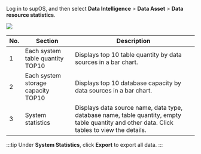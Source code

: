 Log in to supOS, and then select **Data Intelligence** > **Data Asset** > **Data resource statistics**.

![](https://wordpressfreezonex.oss-accelerate.aliyuncs.com/supDAM/6.png)

<table>
  <thead>
    <tr>
      <th>No.</th>
      <th>Section</th>
      <th>Description</th>
    </tr>
  </thead>
  <tbody>
    <tr>
      <td>1</td>
      <td>Each system table quantity TOP10</td>
      <td>Displays top 10 table quantity by data sources in a bar chart.</td>
    </tr>
    <tr>
      <td>2</td>
      <td>Each system storage capacity TOP10</td>
      <td>Displays top 10 database capacity by data sources in a bar chart.</td>
    </tr>
    <tr>
      <td>3</td>
      <td>System statistics</td>
      <td>Displays data source name, data type, database name, table quantity, empty table quantity and other data. Click tables to view the details.</td>
    </tr>
  </tbody>
</table>

:::tip
Under **System Statistics**, click **Export** to export all data.
:::
